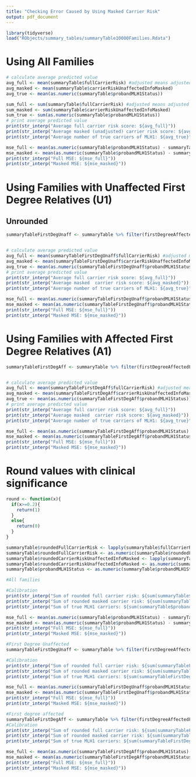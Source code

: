 ```yaml
---
title: "Checking Error Caused by Using Masked Carrier Risk"
output: pdf_document
---
```

```r
library(tidyverse)
load("RObjects/summary_tables/summaryTable10000Families.Rdata")
```

# Using All Families 

```r
# calculate average predicted value
avg_full <- mean(summaryTable$fullCarrierRisk) #adjusted means adjusted via prediction model
avg_masked <- mean(summaryTable$carrierRiskUnaffectedInfoMasked)
avg_true <- mean(as.numeric(summaryTable$probandMLH1Status))

sum_full <- sum(summaryTable$fullCarrierRisk) #adjusted means adjusted via prediction model
sum_masked <- sum(summaryTable$carrierRiskUnaffectedInfoMasked)
sum_true <- sum(as.numeric(summaryTable$probandMLH1Status))
# print average predicted value
print(str_interp("Average full carrier risk score: ${avg_full}"))
print(str_interp("Average masked (unadjusted) carrier risk score: ${avg_masked}"))
print(str_interp("Average number of true carriers of MLH1: ${avg_true}"))

mse_full <- mean(as.numeric(summaryTable$probandMLH1Status) - summaryTable$fullCarrierRisk**2)
mse_masked <- mean(as.numeric(summaryTable$probandMLH1Status) - summaryTable$carrierRiskUnaffectedInfoMasked**2)
print(str_interp("Full MSE: ${mse_full}"))
print(str_interp("Masked MSE: ${mse_masked}"))
```   


# Using Families with Unaffected First Degree Relatives (U1)

## Unrounded

```r
summaryTableFirstDegUnaff <- summaryTable %>% filter(firstDegreeAffectedFamilyMembersBinary == 0)


# calculate average predicted value
avg_full <- mean(summaryTableFirstDegUnaff$fullCarrierRisk) #adjusted means adjusted via prediction model
avg_masked <- mean(summaryTableFirstDegUnaff$carrierRiskUnaffectedInfoMasked)
avg_true <- mean(as.numeric(summaryTableFirstDegUnaff$probandMLH1Status))
# print average predicted value
print(str_interp("Average full carrier risk score: ${avg_full}"))
print(str_interp("Average masked  carrier risk score: ${avg_masked}"))
print(str_interp("Average number of true carriers of MLH1: ${avg_true}"))

mse_full <- mean(as.numeric(summaryTableFirstDegUnaff$probandMLH1Status) - summaryTableFirstDegUnaff$fullCarrierRisk**2)
mse_masked <- mean(as.numeric(summaryTableFirstDegUnaff$probandMLH1Status) - summaryTableFirstDegUnaff$carrierRiskUnaffectedInfoMasked**2)
print(str_interp("Full MSE: ${mse_full}"))
print(str_interp("Masked MSE: ${mse_masked}"))
```


# Using Families with Affected First Degree Relatives (A1)
```r
summaryTableFirstDegAff <- summaryTable %>% filter(firstDegreeAffectedFamilyMembersBinary == 1)


# calculate average predicted value
avg_full <- mean(summaryTableFirstDegAff$fullCarrierRisk) #adjusted means adjusted via prediction model
avg_masked <- mean(summaryTableFirstDegAff$carrierRiskUnaffectedInfoMasked)
avg_true <- mean(as.numeric(summaryTableFirstDegAff$probandMLH1Status))
# print average predicted value
print(str_interp("Average full carrier risk score: ${avg_full}"))
print(str_interp("Average masked  carrier risk score: ${avg_masked}"))
print(str_interp("Average number of true carriers of MLH1: ${avg_true}"))

mse_full <- mean(as.numeric(summaryTableFirstDegAff$probandMLH1Status) - summaryTableFirstDegAff$fullCarrierRisk**2)
mse_masked <- mean(as.numeric(summaryTableFirstDegAff$probandMLH1Status) - summaryTableFirstDegAff$carrierRiskUnaffectedInfoMasked**2)
print(str_interp("Full MSE: ${mse_full}"))
print(str_interp("Masked MSE: ${mse_masked}"))
```

# Round values with clinical significance
```r
round <- function(x){
  if(x>=0.2){
    return(1)
  }
  else{
    return(0)
  }
}

summaryTable$roundedFullCarrierRisk <- lapply(summaryTable$fullCarrierRisk, round)
summaryTable$roundedFullCarrierRisk <- as.numeric(summaryTable$roundedFullCarrierRisk)
summaryTable$roundedCarrierRiskUnaffectedInfoMasked <- lapply(summaryTable$carrierRiskUnaffectedInfoMasked, round)
summaryTable$roundedCarrierRiskUnaffectedInfoMasked <- as.numeric(summaryTable$roundedCarrierRiskUnaffectedInfoMasked)
summaryTable$probandMLH1Status <- as.numeric(summaryTable$probandMLH1Status)

#All families

#Calibration
print(str_interp("Sum of rounded full carrier risk: ${sum(summaryTable$roundedFullCarrierRisk)}"))
print(str_interp("Sum of rounded masked carrier risk: ${sum(summaryTable$roundedCarrierRiskUnaffectedInfoMasked)}"))
print(str_interp("Sum of true MLH1 carriers: ${sum(summaryTable$probandMLH1Status)}"))

mse_full <- mean(as.numeric(summaryTable$probandMLH1Status) - summaryTable$roundedFullCarrierRisk**2)
mse_masked <- mean(as.numeric(summaryTable$probandMLH1Status) - summaryTable$roundedCarrierRiskUnaffectedInfoMasked**2)
print(str_interp("Full MSE: ${mse_full}"))
print(str_interp("Masked MSE: ${mse_masked}"))

```




```r
#First Degree Unaffected
summaryTableFirstDegUnaff <- summaryTable %>% filter(firstDegreeAffectedFamilyMembersBinary == 0)

#Calibration
print(str_interp("Sum of rounded full carrier risk: ${sum(summaryTableFirstDegUnaff$roundedFullCarrierRisk)}"))
print(str_interp("Sum of rounded masked carrier risk: ${sum(summaryTableFirstDegUnaff$roundedCarrierRiskUnaffectedInfoMasked)}"))
print(str_interp("Sum of true MLH1 carriers: ${sum(summaryTableFirstDegUnaff$probandMLH1Status)}"))

mse_full <- mean(as.numeric(summaryTableFirstDegUnaff$probandMLH1Status) - summaryTableFirstDegUnaff$roundedFullCarrierRisk**2)
mse_masked <- mean(as.numeric(summaryTableFirstDegUnaff$probandMLH1Status) - summaryTableFirstDegUnaff$roundedCarrierRiskUnaffectedInfoMasked**2)
print(str_interp("Full MSE: ${mse_full}"))
print(str_interp("Masked MSE: ${mse_masked}"))

```


```r
#First degree affected
summaryTableFirstDegAff <- summaryTable %>% filter(firstDegreeAffectedFamilyMembersBinary == 1)
#Calibration
print(str_interp("Sum of rounded full carrier risk: ${sum(summaryTableFirstDegAff$roundedFullCarrierRisk)}"))
print(str_interp("Sum of rounded masked carrier risk: ${sum(summaryTableFirstDegAff$roundedCarrierRiskUnaffectedInfoMasked)}"))
print(str_interp("Sum of true MLH1 carriers: ${sum(summaryTableFirstDegAff$probandMLH1Status)}"))

mse_full <- mean(as.numeric(summaryTableFirstDegAff$probandMLH1Status) - summaryTableFirstDegAff$roundedFullCarrierRisk**2)
mse_masked <- mean(as.numeric(summaryTableFirstDegAff$probandMLH1Status) - summaryTableFirstDegAff$roundedCarrierRiskUnaffectedInfoMasked**2)
print(str_interp("Full MSE: ${mse_full}"))
print(str_interp("Masked MSE: ${mse_masked}"))
```

